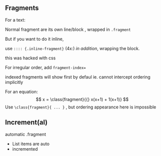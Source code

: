 ## Fragments
For a text:  

::: {.fragment }
Normal fragment are its own line/block , wrapped in `.fragment`
:::


:::: {.inline-fragment}
But if you want to do it inline, 

::: {.fragment fragment-index=3}
use `:::: {.inline-fragment}` (4x:) *in addition*, wrapping the block. 
:::
::: {.fragment .smaller fragment-index=2}
this was hacked with css 
:::
:::: 

For irregular order, add `fragment-index=`

::: {.fragment }
indexed fragments will show first by defaul ie. cannot intercept ordering implicitly
:::

For an equation: 
$$
  x =
\class{fragment}{{} x(x+1) + 1(x+1)}
$$
Use `\class{fragment}{ ... }` , but ordering appearance here is impossible 

## Increment(al)

automatic .fragment 

::: {.incremental}
- List items are auto 
- incremented
:::
